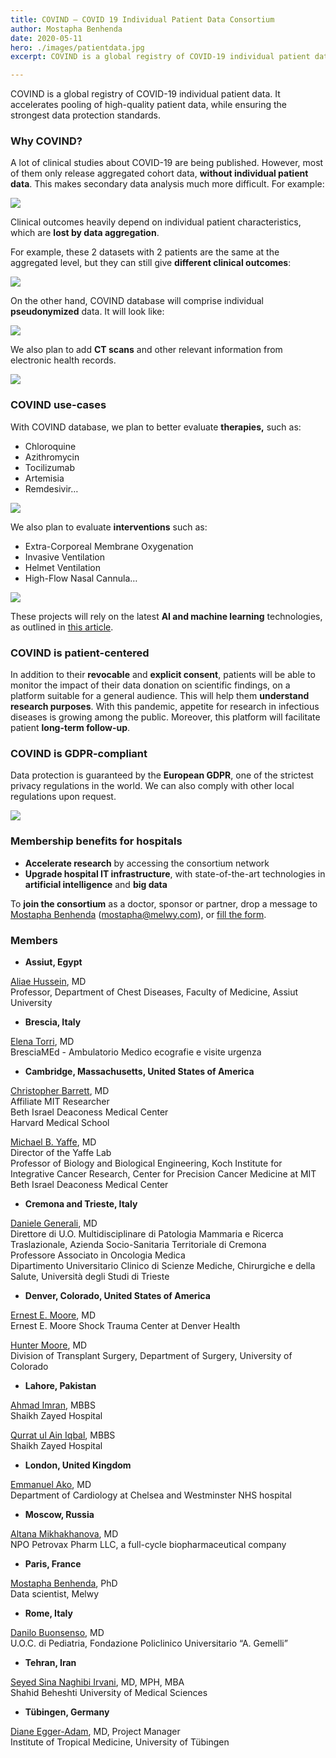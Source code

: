```yaml
---
title: COVIND — COVID 19 Individual Patient Data Consortium
author: Mostapha Benhenda
date: 2020-05-11
hero: ./images/patientdata.jpg
excerpt: COVIND is a global registry of COVID-19 individual patient data. It accelerates pooling of high-quality patient data

---
```

COVIND is a global registry of COVID-19 individual patient data. It accelerates pooling of high-quality patient data, while ensuring the strongest data protection standards.

### Why COVIND?

A lot of clinical studies about COVID-19 are being published. However, most of them only release aggregated cohort data, **without individual patient data**. This makes secondary data analysis much more difficult. For example:

![](https://cdn-images-1.medium.com/max/800/0*KKABcTknxp0WihAp.jpeg)

Clinical outcomes heavily depend on individual patient characteristics, which are **lost by data aggregation**.

For example, these 2 datasets with 2 patients are the same at the aggregated level, but they can still give **different clinical outcomes**:

![](https://cdn-images-1.medium.com/max/800/0*MCUaDhqA4bykMy-n.jpeg)

On the other hand, COVIND database will comprise individual **pseudonymized** data. It will look like:

![](https://cdn-images-1.medium.com/max/800/0*XkDsk47BPG_Sa0b5.jpeg)

We also plan to add **CT scans** and other relevant information from electronic health records.

![](https://cdn-images-1.medium.com/max/800/0*hxwM-EDIT2oJZNQ9.jpeg)

### COVIND use-cases

With COVIND database, we plan to better evaluate **therapies,** such as:

-   Chloroquine
-   Azithromycin
-   Tocilizumab
-   Artemisia
-   Remdesivir…

![](https://cdn-images-1.medium.com/max/800/0*r9tlm0we3tp8D4mi.jpeg)

We also plan to evaluate **interventions** such as:

-   Extra-Corporeal Membrane Oxygenation
-   Invasive Ventilation
-   Helmet Ventilation
-   High-Flow Nasal Cannula…

![](https://cdn-images-1.medium.com/max/800/0*1L0QA4yahpL8s9EK.jpeg)

These projects will rely on the latest **AI and machine learning** technologies, as outlined in [this article](https://melwy.com/blog/coronavirus-therapeutics-real-world-evidence-with-ai-can-deliver-results-faster).

### COVIND is patient-centered

In addition to their **revocable** and **explicit consent**, patients will be able to monitor the impact of their data donation on scientific findings, on a platform suitable for a general audience. This will help them **understand research purposes**. With this pandemic, appetite for research in infectious diseases is growing among the public. Moreover, this platform will facilitate patient **long-term follow-up**.

### COVIND is GDPR-compliant

Data protection is guaranteed by the **European GDPR**, one of the strictest privacy regulations in the world. We can also comply with other local regulations upon request.

![](https://cdn-images-1.medium.com/max/800/0*gndx6f9-lnffSWeN.png)

### Membership benefits for hospitals

-   **Accelerate research** by accessing the consortium network
-   **Upgrade hospital IT infrastructure**, with state-of-the-art technologies in **artificial intelligence** and **big data**

To **join the consortium** as a doctor, sponsor or partner, drop a message to [Mostapha Benhenda](mailto:mostapha@melwy.com) (mostapha@melwy.com), or [fill the form](https://forms.gle/rbYXpWbe2gJ7bUZ48).

### Members

-   **Assiut, Egypt**

[Aliae Hussein](http://www.aun.edu.eg/membercv.php?M_ID=2016), MD  
Professor, Department of Chest Diseases, Faculty of Medicine, Assiut University

-   **Brescia, Italy**

[Elena Torri](https://www.bresciamed.com/dott-ssa-elena-torri/), MD  
BresciaMEd - Ambulatorio Medico ecografie e visite urgenza


-   **Cambridge, Massachusetts, United States of America**

[Christopher Barrett](https://yaffelab.mit.edu/people/current), MD  
Affiliate MIT Researcher  
Beth Israel Deaconess Medical Center  
Harvard Medical School  

  

[Michael B. Yaffe](https://yaffelab.mit.edu/people/pi), MD  
Director of the Yaffe Lab  
Professor of Biology and Biological Engineering, Koch Institute for Integrative Cancer Research, Center for Precision Cancer Medicine at MIT  
Beth Israel Deaconess Medical Center



-   **Cremona and Trieste, Italy**

[Daniele Generali](https://www.centromedicoimetre60.it/daniele-generali/), MD  
Direttore di U.O. Multidisciplinare di Patologia Mammaria e Ricerca Traslazionale, Azienda Socio-Sanitaria Territoriale di Cremona  
Professore Associato in Oncologia Medica  
Dipartimento Universitario Clinico di Scienze Mediche, Chirurgiche e della Salute, Università degli Studi di Trieste


-   **Denver, Colorado, United States of America**

[Ernest E. Moore](https://www.denverhealth.org/provider-directory/m/moore-ernest-e), MD  
Ernest E. Moore Shock Trauma Center at Denver Health

[Hunter Moore](https://scholar.google.com/citations?user=4uU5DugAAAAJ&hl=en), MD  
Division of Transplant Surgery, Department of Surgery, University of Colorado



-   **Lahore, Pakistan**

[Ahmad Imran](https://www.szmc.org.pk/), MBBS  
Shaikh Zayed Hospital

[Qurrat ul Ain Iqbal](https://www.szmc.org.pk/), MBBS  
Shaikh Zayed Hospital

-   **London, United Kingdom**

[Emmanuel Ako](https://www.nhs.uk/profiles/consultant/6130031), MD  
Department of Cardiology at Chelsea and Westminster NHS hospital


-   **Moscow, Russia**

[Altana Mikhakhanova](http://petrovax.com/medication/catalog/polyoxydonium/), MD  
NPO Petrovax Pharm LLC, a full-cycle biopharmaceutical company


-   **Paris, France**

[Mostapha Benhenda](https://melwy.com/), PhD  
Data scientist, Melwy

-   **Rome, Italy**

[Danilo Buonsenso](https://www.policlinicogemelli.it/en/doctors/dott-danilo-buonsenso/), MD  
U.O.C. di Pediatria, Fondazione Policlinico Universitario “A. Gemelli”

-   **Tehran, Iran**

[Seyed Sina Naghibi Irvani](https://research.sbmu.ac.ir/webdocument/load.action?webdocument_code=8000&masterCode=66035435), MD, MPH, MBA  
Shahid Beheshti University of Medical Sciences

-   **Tübingen, Germany**

[Diane Egger-Adam](https://www.medizin.uni-tuebingen.de/de/covid-19-studie), MD, Project Manager  
Institute of Tropical Medicine, University of Tübingen

